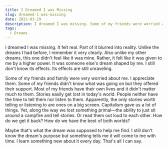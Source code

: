 ```yaml
---
title: I Dreamed I was Missing
slug: dreamed-i-was-missing
date: 2022-03-29
description: I dreamed I was missing. Some of my friends were worried about me. But nobody wanted to know where I went. Just where I had been.
tags:
  - Dreams
---
```


I dreamed I was missing. It felt real. Part of it blurred into reality. Unlike the dreams I had before, I remember it very clearly. Also unlike my other dreams, this one didn't feel like it was mine. Rather, it felt like it was given to me by a higher power. It was someone else's dream shaped by me. I still don't know its effects. Its effects are still unraveling. 

Some of my friends and family were very worried about me. I appreciate them. Some of my friends didn't know what was going on but they offered their support. Most of my friends have their own lives and it didn't matter much to them. Stories easily get lost in today's world. People neither have the time to tell them nor listen to them. Apparently, the only stories worth telling or listening to are ones on a big screen. Capitalism gave us a lot of things. Yet, along the way we lost something primal—the ability to just sit around a campfire and tell stories. Or read them out loud to each other. How do we get it back? How do we have the best of both worlds?

Maybe that's what the dream was supposed to help me find. I still don't know the dream's purpose but something tells me it will come to me with time. I learn something new about it every day. That's all I can say.
